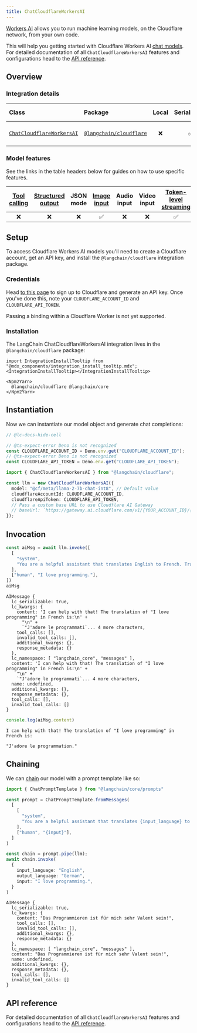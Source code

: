 ```yaml
---
title: ChatCloudflareWorkersAI
---
```


[Workers AI](https://developers.cloudflare.com/workers-ai/) allows you to run machine learning models, on the Cloudflare network, from your own code.

This will help you getting started with Cloudflare Workers AI [chat models](/oss/langchain/models). For detailed documentation of all `ChatCloudflareWorkersAI` features and configurations head to the [API reference](https://api.js.langchain.com/classes/langchain_cloudflare.ChatCloudflareWorkersAI.html).

## Overview

### Integration details

| Class | Package | Local | Serializable | PY support | Downloads | Version |
| :--- | :--- | :---: | :---: |  :---: | :---: | :---: |
| [`ChatCloudflareWorkersAI`](https://api.js.langchain.com/classes/langchain_cloudflare.ChatCloudflareWorkersAI.html) | [`@langchain/cloudflare`](https://npmjs.com/@langchain/cloudflare) | ❌ | ✅ | ❌ | ![NPM - Downloads](https://img.shields.io/npm/dm/@langchain/cloudflare?style=flat-square&label=%20&) | ![NPM - Version](https://img.shields.io/npm/v/@langchain/cloudflare?style=flat-square&label=%20&) |

### Model features

See the links in the table headers below for guides on how to use specific features.

| [Tool calling](/oss/langchain/tools) | [Structured output](/oss/langchain/structured-output) | JSON mode | [Image input](/oss/how-to/multimodal_inputs/) | Audio input | Video input | [Token-level streaming](/oss/langchain/streaming/) | [Token usage](/oss/how-to/chat_token_usage_tracking/) | [Logprobs](/oss/how-to/logprobs/) |
| :---: | :---: | :---: | :---: |  :---: | :---: | :---: | :---: | :---: |
| ❌ | ❌ | ❌ | ✅ | ❌ | ❌ | ✅ | ❌ | ❌ |

## Setup

To access Cloudflare Workers AI models you'll need to create a Cloudflare account, get an API key, and install the `@langchain/cloudflare` integration package.

### Credentials

Head [to this page](https://developers.cloudflare.com/workers-ai/) to sign up to Cloudflare and generate an API key. Once you've done this, note your `CLOUDFLARE_ACCOUNT_ID` and `CLOUDFLARE_API_TOKEN`.

Passing a binding within a Cloudflare Worker is not yet supported.

### Installation

The LangChain ChatCloudflareWorkersAI integration lives in the `@langchain/cloudflare` package:

```{=mdx}
import IntegrationInstallTooltip from "@mdx_components/integration_install_tooltip.mdx";
<IntegrationInstallTooltip></IntegrationInstallTooltip>

<Npm2Yarn>
  @langchain/cloudflare @langchain/core
</Npm2Yarn>

```

## Instantiation

Now we can instantiate our model object and generate chat completions:

```typescript
// @lc-docs-hide-cell

// @ts-expect-error Deno is not recognized
const CLOUDFLARE_ACCOUNT_ID = Deno.env.get("CLOUDFLARE_ACCOUNT_ID");
// @ts-expect-error Deno is not recognized
const CLOUDFLARE_API_TOKEN = Deno.env.get("CLOUDFLARE_API_TOKEN");
```

```typescript
import { ChatCloudflareWorkersAI } from "@langchain/cloudflare";

const llm = new ChatCloudflareWorkersAI({
  model: "@cf/meta/llama-2-7b-chat-int8", // Default value
  cloudflareAccountId: CLOUDFLARE_ACCOUNT_ID,
  cloudflareApiToken: CLOUDFLARE_API_TOKEN,
  // Pass a custom base URL to use Cloudflare AI Gateway
  // baseUrl: `https://gateway.ai.cloudflare.com/v1/{YOUR_ACCOUNT_ID}/{GATEWAY_NAME}/workers-ai/`,
});
```

## Invocation

```typescript
const aiMsg = await llm.invoke([
  [
    "system",
    "You are a helpful assistant that translates English to French. Translate the user sentence.",
  ],
  ["human", "I love programming."],
])
aiMsg
```

```output
AIMessage {
  lc_serializable: true,
  lc_kwargs: {
    content: 'I can help with that! The translation of "I love programming" in French is:\n' +
      "\n" +
      `"J'adore le programmati`... 4 more characters,
    tool_calls: [],
    invalid_tool_calls: [],
    additional_kwargs: {},
    response_metadata: {}
  },
  lc_namespace: [ "langchain_core", "messages" ],
  content: 'I can help with that! The translation of "I love programming" in French is:\n' +
    "\n" +
    `"J'adore le programmati`... 4 more characters,
  name: undefined,
  additional_kwargs: {},
  response_metadata: {},
  tool_calls: [],
  invalid_tool_calls: []
}
```

```typescript
console.log(aiMsg.content)
```

```output
I can help with that! The translation of "I love programming" in French is:

"J'adore le programmation."
```

## Chaining

We can [chain](/oss/how-to/sequence/) our model with a prompt template like so:

```typescript
import { ChatPromptTemplate } from "@langchain/core/prompts"

const prompt = ChatPromptTemplate.fromMessages(
  [
    [
      "system",
      "You are a helpful assistant that translates {input_language} to {output_language}.",
    ],
    ["human", "{input}"],
  ]
)

const chain = prompt.pipe(llm);
await chain.invoke(
  {
    input_language: "English",
    output_language: "German",
    input: "I love programming.",
  }
)
```

```output
AIMessage {
  lc_serializable: true,
  lc_kwargs: {
    content: "Das Programmieren ist für mich sehr Valent sein!",
    tool_calls: [],
    invalid_tool_calls: [],
    additional_kwargs: {},
    response_metadata: {}
  },
  lc_namespace: [ "langchain_core", "messages" ],
  content: "Das Programmieren ist für mich sehr Valent sein!",
  name: undefined,
  additional_kwargs: {},
  response_metadata: {},
  tool_calls: [],
  invalid_tool_calls: []
}
```

## API reference

For detailed documentation of all `ChatCloudflareWorkersAI` features and configurations head to the [API reference](https://api.js.langchain.com/classes/langchain_cloudflare.ChatCloudflareWorkersAI.html).
